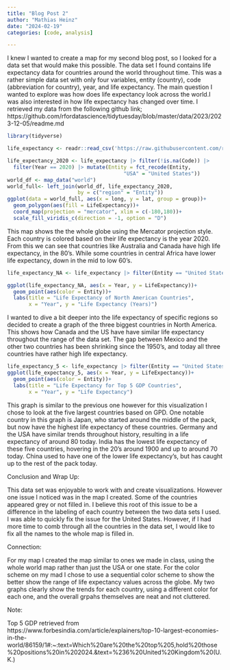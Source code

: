```yaml
---
title: "Blog Post 2"
author: "Mathias Heinz"
date: "2024-02-19"
categories: [code, analysis]

---
```


  I knew I wanted to create a map for my second blog post, so I looked for a data set that would make this possible. The data set I found contains life expectancy data for countries around the world throughout time. This was a rather simple data set with only four variables, entity (country), code (abbreviation for country), year, and life expectancy. The main question I wanted to explore was how does life expectancy look across the world.I was also interested in how life expectancy has changed over time. I retrieved my data from the following github link; https://github.com/rfordatascience/tidytuesday/blob/master/data/2023/2023-12-05/readme.md
```r
library(tidyverse)

life_expectancy <- readr::read_csv('https://raw.githubusercontent.com/rfordatascience/tidytuesday/master/data/2023/2023-12-05/life_expectancy.csv')
```


```r
life_expectancy_2020 <- life_expectancy |> filter(!is.na(Code)) |> 
  filter(Year == 2020) |> mutate(Entity = fct_recode(Entity,
                                      "USA" = "United States"))
world_df <- map_data("world")
world_full<- left_join(world_df, life_expectancy_2020,
                       by = c("region" = "Entity"))
ggplot(data = world_full, aes(x = long, y = lat, group = group))+
  geom_polygon(aes(fill = LifeExpectancy))+
  coord_map(projection = "mercator", xlim = c(-180,180))+
  scale_fill_viridis_c(direction = -1, option = "D")
```

  This map shows the the whole globe using the Mercator projection style. Each country is colored based on their life expectancy is the year 2020. From this we can see that countries like Australia and Canada have high life expectancy, in the 80's. While some countries in central Africa have lower life expectancy, down in the mid to low 60's.

```r
life_expectancy_NA <- life_expectancy |> filter(Entity == "United States" | Entity == "Mexico" | Entity == "Canada") 

ggplot(life_expectancy_NA, aes(x = Year, y = LifeExpectancy))+
  geom_point(aes(color = Entity))+
  labs(title = "Life Expectancy of North American Countries", 
       x = "Year", y = "Life Expectancy (Years)")

```
  I wanted to dive a bit deeper into the life expectancy of specific regions so decided to create a graph of the three biggest countries in North America. This shows how Canada and the US have have similar life expectancy throughout the range of the data set. The gap between Mexico and the other two countries has been shrinking since the 1950's, and today all three countries have rather high life expectancy.

```r
life_expectancy_5 <- life_expectancy |> filter(Entity == "United States" | Entity == "Japan" | Entity == "Germany" | Entity == "China" | Entity == "India") 
ggplot(life_expectancy_5, aes(x = Year, y = LifeExpectancy))+
  geom_point(aes(color = Entity))+
  labs(title = "Life Expectancy for Top 5 GDP Countries",
       x = "Year", y = "Life Expectancy")
```

  This graph is similar to the previous one however for this visualization I chose to look at the five largest countries based on GPD. One notable country in this graph is Japan, who started around the middle of the pack, but now have the highest life expectancy of these countries. Germany and the USA have similar trends throughout history, resulting in a life expectancy of around 80 today. India has the lowest life expectancy of these five countries, hovering in the 20's around 1900 and up to around 70 today. China used to have one of the lower life expectancy's, but has caught up to the rest of the pack today.


Conclusion and Wrap Up:

  This data set was enjoyable to work with and create visualizations. However one issue I noticed was in the map I created. Some of the countries appeared grey or not filled in. I believe this root of this issue to be a difference in the labeling of each country between the two data sets I used. I was able to quickly fix the issue for the United States. However, if I had more time to comb through all the countries in the data set, I would like to fix all the names to the whole map is filled in.

Connection:

  For my map I created the map similar to ones we made in class, using the whole world map rather than just the USA or one state. For the color scheme on my mad I chose to use a sequential color scheme to show the better show the range of life expectancy values across the globe. My two graphs clearly show the trends for each country, using a different color for each one, and the overall grpahs themselves are neat and not cluttered.

Note: 

Top 5 GDP retrieved from https://www.forbesindia.com/article/explainers/top-10-largest-economies-in-the-world/86159/1#:~:text=Which%20are%20the%20top%205,hold%20those%20positions%20in%202024.&text=%236%20United%20Kingdom%20(U.K.)

